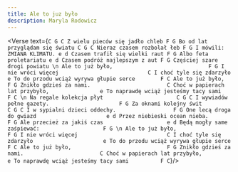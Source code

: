 ```yaml
---
title: Ale to juz było
description: Maryla Rodowicz
---
```



<Verse text={`
C G C
Z wielu pieców się jadło chleb
F G
Bo od lat przyglądam się światu
C G C
Nieraz czasem rozbolał łeb
F G
I mówili: ZMIANA KLIMATU.
e d
Czasem trafił się wielki raut
F G
Albo feta proletariatu
e d
Czasem podróż najlepszym z aut
F G
Częściej szare drogi powiatu
\n
Ale to już było,                              F G
I nie wróci więcej                            C
I choć tyle się zdarzyło                      e
To do przodu wciąż wyrywa głupie serce        F C
Ale to już było,                              F G
Znikło gdzieś za nami.                        C
Choć w papierach lat przybyło,                e
To naprawdę wciąż jesteśmy tacy sami          F C
\n
Na regale kolekcja płyt                       C G C
I wywiadów pełne gazety.                      F G
Za oknami kolejny świt                        C G C
I w sypialni dzieci oddechy.                  F G
One lecą droga do gwiazd                      e d
Przez niebieski ocean nieba.                  F G
Ale przecież za jakiś czas                    e d
Będą mogły same zaśpiewać:                    F G
\n
Ale to już było,                              F G
I nie wróci więcej                            C
I choć tyle się zdarzyło                      e
To do przodu wciąż wyrywa głupie serce        F C
Ale to już było,                              F G
Znikło gdzieś za nami.                        C
Choć w papierach lat przybyło,                e
To naprawdę wciąż jesteśmy tacy sami          F C
`}/>
